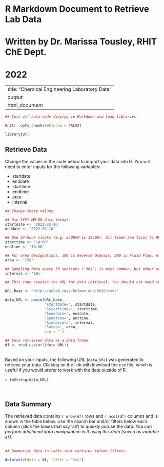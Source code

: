 # R Markdown Document to Retrieve Lab Data
# Written by Dr. Marissa Tousley, RHIT ChE Dept.
# 2022

---
title: "Chemical Engineering Laboratory Data"
output:
  html_document
---

```r

## Turn off auto-code display in Markdown and load libraries.

knitr::opts_chunk$set(echo = FALSE)

library(DT)
```

## Retrieve Data

Change the values in the code below to import your data into R. You will need to enter inputs for the following variables: 

  - startdate
  - enddate
  - starttime
  - endtime
  - area
  - interval
  

```r

## Change these values

## Use YYYY-MM-DD date format.
startdate <- '2022-03-16'
enddate <- '2022-03-16'

## Use 24-hour clocks (e.g. 2:00PM is 14:00). All times are local to RHIT. Up to 24 hours of data may be requested at a time.
starttime <- '14:00'
endtime <- '16:50'

## For area designations, 150 is Reverse Osmosis, 300 is Fluid Flow, etc.
area <- '150'

## Sampling data every 30 sections ('30s') is most common, but other values may be chosen.
interval <- '30s'
```

```r

## This code creates the URL for data retrieval. You should not need to edit this code.

URL_base <- 'http://uolab.rose-hulman.edu:5080/csv?'

data_URL <- paste(URL_base,
                  'startdate=', startdate,
                  '&starttime=', starttime, 
                  '&enddate=', enddate,
                  '&endtime=', endtime,
                  '&interval=', interval,
                  '&area=', area,
                  sep = '')

## Save retrieved data as a data frame.
df <- read.csv(url(data_URL))

```
\
Based on your inputs, the following URL (`data_URL`) was generated to retrieve your data. Clicking on the link will download the csv file, which is useful if you would prefer to work with the data outside of R.
\
\
`r toString(data_URL)`  

\

## Data Summary
The retrieved data contains `r nrow(df)` rows and `r ncol(df)` columns and is shown in the table below. Use the search bar and/or filters below each column (click the boxes that say 'all') to quickly puruse the data. *You can perform additional data manipulation in R using this data (saved as variable `df`).*
\
\

```r

## Summarize data in table that contains column filters.

datatable(data = df, filter = "top")
```